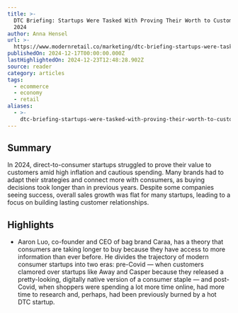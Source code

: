 ```yaml
---
title: >-
  DTC Briefing: Startups Were Tasked With Proving Their Worth to Customers in
  2024
author: Anna Hensel
url: >-
  https://www.modernretail.co/marketing/dtc-briefing-startups-were-tasked-with-proving-their-worth-to-customers-in-2024/?__readwiseLocation=
publishedOn: 2024-12-17T00:00:00.000Z
lastHighlightedOn: 2024-12-23T12:48:28.902Z
source: reader
category: articles
tags:
  - ecommerce
  - economy
  - retail
aliases:
  - >-
    dtc-briefing-startups-were-tasked-with-proving-their-worth-to-customers-in-2024
---
```

## Summary

In 2024, direct-to-consumer startups struggled to prove their value to customers amid high inflation and cautious spending. Many brands had to adapt their strategies and connect more with consumers, as buying decisions took longer than in previous years. Despite some companies seeing success, overall sales growth was flat for many startups, leading to a focus on building lasting customer relationships.

## Highlights
- Aaron Luo, co-founder and CEO of bag brand Caraa, has a theory that consumers are taking longer to buy because they have access to more information than ever before. He divides the trajectory of modern consumer startups into two eras: pre-Covid — when customers clamored over startups like Away and Casper because they released a pretty-looking, digitally native version of a consumer staple — and post-Covid, when shoppers were spending a lot more time online, had more time to research and, perhaps, had been previously burned by a hot DTC startup.
